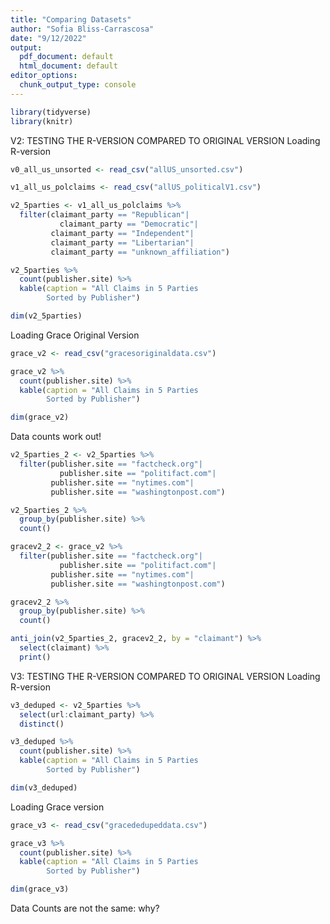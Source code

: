 ```yaml
---
title: "Comparing Datasets"
author: "Sofia Bliss-Carrascosa"
date: "9/12/2022"
output:
  pdf_document: default
  html_document: default
editor_options:
  chunk_output_type: console
---
```

```r
library(tidyverse)
library(knitr)
```

V2: TESTING THE R-VERSION COMPARED TO ORIGINAL VERSION
Loading R-version

```r
v0_all_us_unsorted <- read_csv("allUS_unsorted.csv")
```

```r
v1_all_us_polclaims <- read_csv("allUS_politicalV1.csv")
```

```r
v2_5parties <- v1_all_us_polclaims %>%
  filter(claimant_party == "Republican"|
           claimant_party == "Democratic"| 
         claimant_party == "Independent"|
         claimant_party == "Libertarian"| 
         claimant_party == "unknown_affiliation")

v2_5parties %>%
  count(publisher.site) %>%
  kable(caption = "All Claims in 5 Parties
        Sorted by Publisher")

dim(v2_5parties)
```

Loading Grace Original Version

```r
grace_v2 <- read_csv("gracesoriginaldata.csv")

grace_v2 %>%
  count(publisher.site) %>%
  kable(caption = "All Claims in 5 Parties
        Sorted by Publisher")

dim(grace_v2)
```

Data counts work out!

```r
v2_5parties_2 <- v2_5parties %>%
  filter(publisher.site == "factcheck.org"|
           publisher.site == "politifact.com"| 
         publisher.site == "nytimes.com"|
         publisher.site == "washingtonpost.com")

v2_5parties_2 %>%
  group_by(publisher.site) %>%
  count()

gracev2_2 <- grace_v2 %>%
  filter(publisher.site == "factcheck.org"|
           publisher.site == "politifact.com"| 
         publisher.site == "nytimes.com"|
         publisher.site == "washingtonpost.com")

gracev2_2 %>%
  group_by(publisher.site) %>%
  count()
```

```r
anti_join(v2_5parties_2, gracev2_2, by = "claimant") %>%
  select(claimant) %>%
  print()
```


V3: TESTING THE R-VERSION COMPARED TO ORIGINAL VERSION
Loading R-version

```r
v3_deduped <- v2_5parties %>%
  select(url:claimant_party) %>%
  distinct()

v3_deduped %>%
  count(publisher.site) %>%
  kable(caption = "All Claims in 5 Parties
        Sorted by Publisher")

dim(v3_deduped)
```

Loading Grace version
```r
grace_v3 <- read_csv("gracededupeddata.csv")

grace_v3 %>%
  count(publisher.site) %>%
  kable(caption = "All Claims in 5 Parties
        Sorted by Publisher")

dim(grace_v3)
```


Data Counts are not the same: why?



